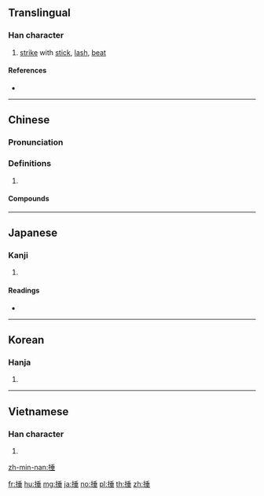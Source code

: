 {{also|搥}}
==Translingual==

===Han character===
{{Han char|rn=64|rad=手|as=08|sn=11|four=52014|canj=QHJM|ids=⿰扌垂}}

# [[strike]] with [[stick]], [[lash]], [[beat]]

====References====
* {{Han ref|kx=0435.230|dkj=12215|dj=0785.070|hdz=31897.130|uh=6376|ud=25462|bh=B4A8|bd=46248}}

----

==Chinese==
{{zh-forms}}

===Pronunciation===
{{zh-pron
|m=chuí
|c=ceoi4
|h=pfs=chhùi
|mn=tûi
|mc=y
|oc=y
|cat=
}}

===Definitions===
{{zh-hanzi}}

# {{rfdef|zh}}

====Compounds====
{{zh-der|倒枕捶床|打枕捶床|捶丸|捶子|捶床拍枕|捶床搗枕|捶打|捶拊|捶撻|捶楚|捶檯拍凳|捶背|捶胸|捶胸跌腳|捶胸跌足|捶胸頓腳|捶胸頓足|捶腰|搔耳捶胸|泣血捶膺|鑪捶|頓足捶胸}}

----

==Japanese==

===Kanji===
{{ja-kanji|grade=|rs=手08}}

# {{defn|lang=ja|sort=手08}}

====Readings====
* {{ja-readings|goon=[[すい]] (sui)|kanon=[[すい]] (sui)|on=[[た]] (ta)|kun=[[むちうつ]] (muchiutsu), [[うつ]] (utsu), [[つく]] (tsuku)}}

----

==Korean==

===Hanja===
{{ko-hanja|hangeul=추|eumhun=|rv=chu|mr=ch'u|y=chwu}}

# {{defn|lang=ko|sort=手08}}

----

==Vietnamese==

===Han character===
{{vi-hantu|[[chúi]], [[chúy]], [[chuỳ]], [[dồi]], [[thuỳ]], [[truỳ]]|rs=手08}}

# {{defn|lang=vi|sort=手08}}

[[zh-min-nan:捶]]

[[fr:捶]]
[[hu:捶]]
[[mg:捶]]
[[ja:捶]]
[[no:捶]]
[[pl:捶]]
[[th:捶]]
[[zh:捶]]